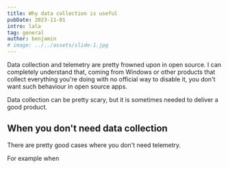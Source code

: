 ```yaml
---
title: Why data collection is useful 
pubDate: 2023-11-01
intro: lala
tag: general
author: benjamin
# image: ../../assets/slide-1.jpg
---
```

Data collection and telemetry are pretty frowned upon in open source.
I can completely understand that, coming from Windows or other products that collect everything you're doing with no official way to disable it, you don't want such behaviour in open source apps.

Data collection can be pretty scary, but it is sometimes needed to deliver a good product.

## When you don't need data collection
There are pretty good cases where you don't need telemetry.

For example when 